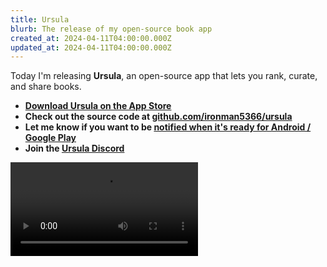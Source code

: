 ```yaml
---
title: Ursula
blurb: The release of my open-source book app
created_at: 2024-04-11T04:00:00.000Z
updated_at: 2024-04-11T04:00:00.000Z
---
```


Today I'm releasing **Ursula**, an open-source app that lets you rank, curate, and share books.

* **[Download Ursula on the App Store](https://apps.apple.com/us/app/ursula-books/id6478836951)**
* **Check out the source code at [github.com/ironman5366/ursula](https://github.com/ironman5366/ursula)**
* **Let me know if you want to be [notified when it's ready for Android / Google Play](https://forms.gle/rBYx6zG2y3juzfkcA)**
* **Join the [Ursula Discord](https://discord.gg/ETPqBdrVjn)**

<Video src="/uploads/ursulapromocompressed.mp4" width={350} />

I built Ursula over the last two months, in what's turned out to be a (genuinely) lovely little period of unemployment after my
startup failed. In a few days I move to San Francisco and start a new job, so it's time to write this post and release Ursula publicly, though I'm not
sure I'll ever feel that it's "ready".

Ursula features a stack-ranking mechanism (instead of stars), some light social features, and AI recommendations.
It's named after Ursula Le Guin, one of my favorite authors. I'm indebted to [Mash Ibtesum](https://mash.studio/) for his contributions to the app's design, and my early testers
(especially Max Vale and Julia Short) for giving me invaluable honest feedback and criticism. Ursula is non-commercial and
permissively-licensed (ISC).

If you use it, I'd love to hear your feedback as I continue to putter along on this very unfinished project.
You can get in touch via the [Ursula Discord](https://discord.gg/ETPqBdrVjn), or by emailing me at
[will@willbeddow.com](mailto\:will@willbeddow.com). No note is too small or too big, so please let me know what you love and
hate about it!

## Motivation

The initial idea from Ursula came from an app called [Beli](https://beliapp.com/). I love that Beli forces you to
*stack-rank* your favorite restaurants rather than assign them star ratings. I think these stack rankings are much
higher signal than stars - it doesn't mean much to me if a friend ranks a restaurant as 5 stars, but if I see that my
friend ranked a restaurant as #1 out of 424 restaurants they've been to, I'll go out of my way to try it.

<CustomImage src="/uploads/ursulafavorites.png" width={353} height={750} alt="A screenshot of my favorite books on Ursula, with &#x22;Behind the Beautiful Forevers&#x22; by Katherine Boo in position #1" caption="'Behind the Beautiful Forevers', my #1 book, deserves more praise than just '5 stars'" />

As well as this works for restaurants, I think it's even more powerful for books - the time I spend reading and engaging with
a book is much richer than a single meal. I have more to say about that time,
and I'm more discerning about what I read - a bad meal only costs me an hour, but the opportunity cost of a bad book is a good book I could have read instead.

Additionally, I've been increasingly using ChatGPT for book recommendations, for ex. "I like sweeping sci-fi epics like _'A Fire Upon the Deep'_, what else might I like?" I felt that integrating this into Ursula would be both very simple and very fun, and I was right on both counts.
The current AI features just tell an AI chatbot which books you like and give it a facility to recommend books from the database, but I have many ideas of other AI projects that might be fun - some of which I'll detail below.

## Reflections

Ursula has been the perfect project for this period of my life. It's non-commercial, passion driven, and pro-social -
a welcome departure and palette cleanser from AI spreadsheets for private equity. It's also meaningfully simple - I
got to spend my time focusing on what I want the product to be, rather than burying my head in technical details.

The core loop of development felt creative in a way I don't often get - I would talk to my friends about how they read,
work on design, and try different ideas. Collaborating with Mash on the design was a joy. It's highlighted how much I have to learn
about design, and how much I enjoy learning about it. As a general rule, anything that looks good in the app is to
Mash's credit, and all errors are mine.

I'm reminded of the last time Mash helped me with an app, when I built a little app for our college radio station
freshman year. I think I built the whole thing sitting in a hammock in our college's arboretum, and blew off
most of my classes that term to work on it, because it was so _fun_. Ursula feels the same way, and I'm grateful to
have had such an extended period of time to work on something without any expectation of profits or results.

## Things I'd like to do next

If any of these ideas resonate with you, let me know! I'm not sure when I'll get to them, but knowing that
someone is interested in any of them would definitely move any of them up the priority list.
Most of these will be super simple once I get a chance to pick them up.

- **Separate reading lists**: I'd like to allow you to separate your books into "playlist" style different lists
- **Do more with AI recommendations**: Maybe AI could build book lists for you, or facilitate book club discussions, or discuss what your friends are reading.
- **Book clubs!**: It'd be fun if you could connect with your book club in the app and share what you all are reading at any given time, and collect your thoughts all together.
- **Direct Recommendations**: It'd be cool if you could directly recommend a book to a friend in the app.
- **Sharable 'bookmarks'**: A great idea that Mash had, add an option to make a cute little picture of a bookmark with your favorite books and the Ursula logo that you could share on social media.
- **Beef up data quality**: I want to combine the open library data with google books so book descriptions and covers are higher quality and more consistent.
- **Android**: Unfortunately, I need to buy or borrow a physical android phone to verify my Google Play developer profile. I plan to do this in the next month or two, after asking around if any of my friends have an old unused phone, and getting settled in SF.

## Development

(if you're interested in contributing to Ursula in any way, technical or non-technical,
please reach out! I love collaborating - no prior experience in any
particular area is necessary)

### General App


Ursula is a pretty basic React Native app. The backend runs on Supabase.
The data comes from [Open Library](https://openlibrary.org/), and data quality is very much a work in progress.
In the monorepo, you'll find all React Native code in the `mobile` directory, SQL migrations and supabase functions in
the `supabase` directory, and python scripts that I used to load in \~30M books from Open Library in `data`.

The Supabase Deno functions and the react-native code share typescript types which are automatically generated from the
Supabase database - any time I make a change to the database, I run `npm run write-types`, and the types are updated.

This is my first time working with Supabase, and I've found it to be very pleasant. I have the very minor complaint
that the CLI + migrations experience feels like a second-class citizen to the web UI, but in general I love that
everything is built on top of Postgres, and the type integration is excellent.

Take the social feed as an example of how everything integrates - I write a SQL migration defining a function that
returns a feed of activities for a user:

<CodeBlock language="sql">
  ```sql
  -- Users get
  -- All activities from users they follow
  -- All join activities
  -- All activities of anybody following them
  CREATE OR REPLACE FUNCTION social_feed(for_user_id uuid) RETURNS SETOF activities
  LANGUAGE sql
  AS
  $$
  SELECT DISTINCT ON (feed.id) feed.* FROM (
       SELECT
           activities.* FROM activities JOIN follows ON activities.user_id = follows.followee_id WHERE follows.follower_id =
                                                                                                       for_user_id
       UNION
       SELECT activities.*  FROM activities WHERE activities.type = 'joined'
       UNION
       SELECT activities.* FROM activities WHERE activities.type = 'followed' AND activities.data->>'user_id' = for_user_id::text
   ) feed
  $$;

  ```
</CodeBlock>

([supabase/migrations/20240402144217\_social\_feed\_joined\_for\_everybody.sql](https://github.com/ironman5366/ursula/blob/63b07050f68a39f8a5a690c91d2bbed3810b35bc/supabase/migrations/20240402144217_social_feed_joined_for_everybody.sql))

Supabase pulls it into `Database.ts` when I run `npm run write-types`:

<CodeBlock language="typescript">
  ```typescript
  social_feed: {
      Args: {
          for_user_id: string;
      };
      Returns: {
          created_at: string;
          data: Json;
          id: number;
          type: string;
          user_id: string;
      }[];
  };
  ```
</CodeBlock>

([shared\_types/Database.ts](https://github.com/ironman5366/ursula/blob/63b07050f68a39f8a5a690c91d2bbed3810b35bc/shared-types/Database.ts#L1574))

and then it integrates nicely with the app types in a minimal little hook:

<CodeBlock language="typescript">
  ```typescript
  async function fetchSocialFeed(userId: string): Promise<Activity[]> {
    const { data, error } = await supabase
      .rpc("social_feed", {
        for_user_id: userId,
      })
      .order("created_at", { ascending: false })
      .limit(100);

    if (error) {
      throw error;
    }

    return data as Activity[];
  }

  export function useSocialFeed() {
    const { session } = useSession();
    return useQuery({
      queryFn: () => fetchSocialFeed(session.user.id),
      queryKey: ["SOCIAL_FEED"],
      enabled: !!session?.user.id,
    });
  }
  ```
</CodeBlock>

([mobile/hooks/activities.ts](https://github.com/ironman5366/ursula/blob/63b07050f68a39f8a5a690c91d2bbed3810b35bc/mobile/hooks/activities.ts#L77)\)

The app UI is powered by [Tamagui](https://tamagui.dev/), which I'm also using for the first time. I have mixed feelings about Tamagui. One one hand, it's a
good stylish cross-platform component library compatible with react native, which puts it in a category basically all
on its own. On the other hand, it goes wayyyy over the complexity cliff with all of the compilation and theme tokens
things it tries to do, and I'm still confused by it a month into using it daily. All in all, it feels very cool, but immature, and it doesn't play well with others.

### AI Features

The AI features of the app are very straightforward, powered by a pattern that I really have come to love
for working with LLMS - client side AI.

I write a bit more about this in [my january blog post (under 'AI engineering musings')](http://localhost:3000/posts/2024-getting-back-to-blogging-and-building-in-public), but essentially, I think that service layer between the client and the AI invocation
is an antipattern. All prompting is client-side in Ursula, with a `useInvoke` hook:

<CodeBlock language="typescript">
```typescript
const { session } = useSession();
const { data: reviews, isLoading } = useReviews(session.user.id);

const systemMessage = useMemo(() => {
    let systemReviews = reviews || [];
    const initialPrompt =
      "You're a librarian, helping a user choose a book to read. Be concise and helpful. " +
      "Don't recommend any books they've already read, but use their list to understand their taste.";
    if (systemReviews.length === 0) {
      return initialPrompt;
    } else {
      const books = reviews.map(({ book, review }, i) => {
        return `#${i + 1}: ${book.title}\n`;
      });
      return `${initialPrompt}\nHere are some books they enjoy,
      in order of how much they enjoyed them\n:${books}`;
    }
}, [reviews]);

const { messages, isInvoking, addMessage } = useInvoke({
    model: LLM.Model.ANTHROPIC_SONNET,
    systemMessage,
    functions: [CHOOSE_BOOK_FUNCTION],
    messages: [
      {
        role: "assistant",
        content:
          "Hi! I'm Ursula, your AI librarian. I know about your reading tastes, so I can help you find a book you'll love. What are you in the mood for?",
      },
    ],
});
```
</CodeBlock>

\([mobile/pages/Chat/index.tsx](https://github.com/ironman5366/ursula/blob/63b07050f68a39f8a5a690c91d2bbed3810b35bc/mobile/pages/Chat/index.tsx)\)

This is powered by a Deno function that acts as a simple proxy to an LLM provider of your choice.
This is as simple as you might expect, with the one interesting bit being [an adapter between Anthropic's weird old XML function calling spec and the more standard OpenAI one](https://github.com/ironman5366/ursula/blob/63b07050f68a39f8a5a690c91d2bbed3810b35bc/supabase/functions/invoke-ai/providers/anthropic/function_adapter.ts).
I want to pull that adapter into Weatherwax, the generalized proxy server I'm working on to do this, at some point.

## Conclusion

> _“We read books to find out who we are. What other people, real or imaginary, do and think and feel... is an essential guide to our understanding of what we ourselves are and may become.”_ - **Ursula Le Guin**

I loved building Ursula. If you try it, I hope you like it. Thanks for reading :)
